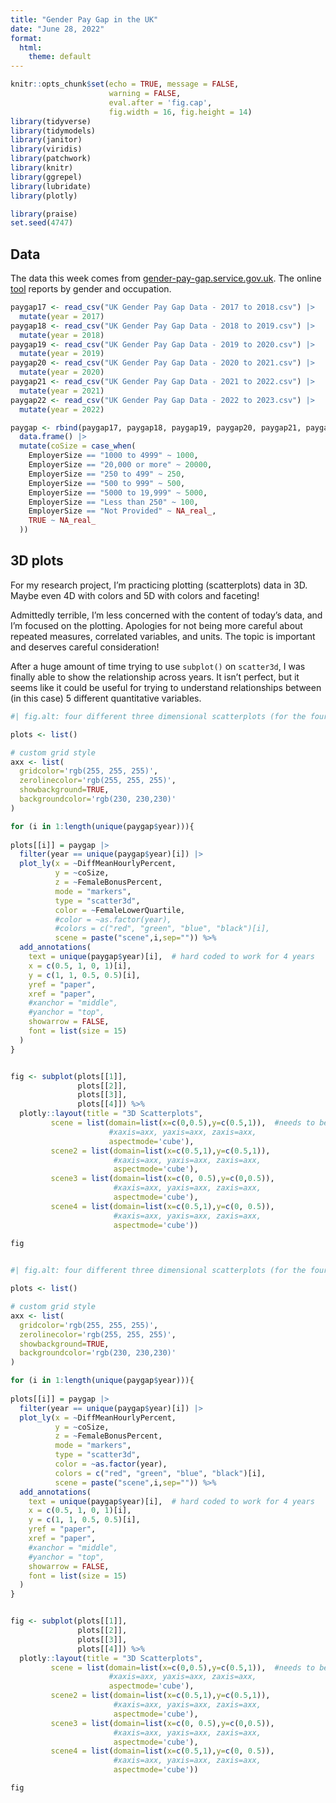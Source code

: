 ```yaml
---
title: "Gender Pay Gap in the UK"
date: "June 28, 2022"
format:
  html:
    theme: default
---
```



```r
knitr::opts_chunk$set(echo = TRUE, message = FALSE, 
                      warning = FALSE,
                      eval.after = 'fig.cap', 
                      fig.width = 16, fig.height = 14)
library(tidyverse)
library(tidymodels)
library(janitor)
library(viridis)
library(patchwork)
library(knitr)
library(ggrepel)
library(lubridate)
library(plotly)

library(praise)
set.seed(4747)
```


## Data

The data this week comes from [gender-pay-gap.service.gov.uk](https://gender-pay-gap.service.gov.uk/viewing/download). The online [tool](https://www.ons.gov.uk/employmentandlabourmarket/peopleinwork/earningsandworkinghours/articles/findoutthegenderpaygapforyourjob/2016-12-09) reports by gender and occupation.


```r
paygap17 <- read_csv("UK Gender Pay Gap Data - 2017 to 2018.csv") |>
  mutate(year = 2017)
paygap18 <- read_csv("UK Gender Pay Gap Data - 2018 to 2019.csv") |>
  mutate(year = 2018)
paygap19 <- read_csv("UK Gender Pay Gap Data - 2019 to 2020.csv") |>
  mutate(year = 2019)
paygap20 <- read_csv("UK Gender Pay Gap Data - 2020 to 2021.csv") |>
  mutate(year = 2020)
paygap21 <- read_csv("UK Gender Pay Gap Data - 2021 to 2022.csv") |>
  mutate(year = 2021)
paygap22 <- read_csv("UK Gender Pay Gap Data - 2022 to 2023.csv") |>
  mutate(year = 2022)

paygap <- rbind(paygap17, paygap18, paygap19, paygap20, paygap21, paygap22) |>
  data.frame() |>
  mutate(coSize = case_when(
    EmployerSize == "1000 to 4999" ~ 1000,
    EmployerSize == "20,000 or more" ~ 20000,
    EmployerSize == "250 to 499" ~ 250,
    EmployerSize == "500 to 999" ~ 500,
    EmployerSize == "5000 to 19,999" ~ 5000,
    EmployerSize == "Less than 250" ~ 100,
    EmployerSize == "Not Provided" ~ NA_real_,
    TRUE ~ NA_real_
  ))

```


##  3D plots

For my research project, I'm practicing plotting (scatterplots) data in 3D.  Maybe even 4D with colors and 5D with colors and faceting!

Admittedly terrible, I'm less concerned with the content of today's data, and I'm focused on the plotting.  Apologies for not being 
more careful about repeated measures, correlated variables, and units.  The topic is important and deserves careful consideration!

After a huge amount of time trying to use `subplot()` on `scatter3d`, I was finally able to show the relationship across years.  It isn't perfect, but it seems like it could be useful for trying to understand relationships between (in this case) 5 different quantitative variables.

```r
#| fig.alt: four different three dimensional scatterplots (for the four years 2017, 2018, 2019, 2020).  in the three dimensional scatterplots, the following three variables are displayed -- difference in average hourly payment as a percent, size of the company, and female bonus percent.  additionally, the points are colored along the gradient of the variable measuring the percentage of females in the lower hourly pay quarter.

plots <- list()

# custom grid style
axx <- list(
  gridcolor='rgb(255, 255, 255)',
  zerolinecolor='rgb(255, 255, 255)',
  showbackground=TRUE,
  backgroundcolor='rgb(230, 230,230)'
)

for (i in 1:length(unique(paygap$year))){
  
plots[[i]] = paygap |>
  filter(year == unique(paygap$year)[i]) |>
  plot_ly(x = ~DiffMeanHourlyPercent,
          y = ~coSize,
          z = ~FemaleBonusPercent,
          mode = "markers",
          type = "scatter3d",
          color = ~FemaleLowerQuartile,
          #color = ~as.factor(year),
          #colors = c("red", "green", "blue", "black")[i],
          scene = paste("scene",i,sep="")) %>%
  add_annotations(
    text = unique(paygap$year)[i],  # hard coded to work for 4 years
    x = c(0.5, 1, 0, 1)[i],
    y = c(1, 1, 0.5, 0.5)[i],
    yref = "paper",
    xref = "paper",
    #xanchor = "middle",
    #yanchor = "top",
    showarrow = FALSE,
    font = list(size = 15)
  )
}


fig <- subplot(plots[[1]],
               plots[[2]],
               plots[[3]],
               plots[[4]]) %>%
  plotly::layout(title = "3D Scatterplots",
         scene = list(domain=list(x=c(0,0.5),y=c(0.5,1)),  #needs to be scene and not scene1
                      #xaxis=axx, yaxis=axx, zaxis=axx,
                      aspectmode='cube'),
         scene2 = list(domain=list(x=c(0.5,1),y=c(0.5,1)),
                       #xaxis=axx, yaxis=axx, zaxis=axx,
                       aspectmode='cube'),
         scene3 = list(domain=list(x=c(0, 0.5),y=c(0,0.5)),
                       #xaxis=axx, yaxis=axx, zaxis=axx,
                       aspectmode='cube'),
         scene4 = list(domain=list(x=c(0.5,1),y=c(0, 0.5)),
                       #xaxis=axx, yaxis=axx, zaxis=axx,
                       aspectmode='cube'))

fig
  
```



```r
#| fig.alt: four different three dimensional scatterplots (for the four years 2017, 2018, 2019, 2020).  in the three dimensional scatterplots, the following three variables are displayed -- difference in average hourly payment as a percent, size of the company, and female bonus percent.

plots <- list()

# custom grid style
axx <- list(
  gridcolor='rgb(255, 255, 255)',
  zerolinecolor='rgb(255, 255, 255)',
  showbackground=TRUE,
  backgroundcolor='rgb(230, 230,230)'
)

for (i in 1:length(unique(paygap$year))){
  
plots[[i]] = paygap |>
  filter(year == unique(paygap$year)[i]) |>
  plot_ly(x = ~DiffMeanHourlyPercent,
          y = ~coSize,
          z = ~FemaleBonusPercent,
          mode = "markers",
          type = "scatter3d",
          color = ~as.factor(year),
          colors = c("red", "green", "blue", "black")[i],
          scene = paste("scene",i,sep="")) %>%
  add_annotations(
    text = unique(paygap$year)[i],  # hard coded to work for 4 years
    x = c(0.5, 1, 0, 1)[i],
    y = c(1, 1, 0.5, 0.5)[i],
    yref = "paper",
    xref = "paper",
    #xanchor = "middle",
    #yanchor = "top",
    showarrow = FALSE,
    font = list(size = 15)
  )
}


fig <- subplot(plots[[1]],
               plots[[2]],
               plots[[3]],
               plots[[4]]) %>%
  plotly::layout(title = "3D Scatterplots",
         scene = list(domain=list(x=c(0,0.5),y=c(0.5,1)),  #needs to be scene and not scene1
                      #xaxis=axx, yaxis=axx, zaxis=axx,
                      aspectmode='cube'),
         scene2 = list(domain=list(x=c(0.5,1),y=c(0.5,1)),
                       #xaxis=axx, yaxis=axx, zaxis=axx,
                       aspectmode='cube'),
         scene3 = list(domain=list(x=c(0, 0.5),y=c(0,0.5)),
                       #xaxis=axx, yaxis=axx, zaxis=axx,
                       aspectmode='cube'),
         scene4 = list(domain=list(x=c(0.5,1),y=c(0, 0.5)),
                       #xaxis=axx, yaxis=axx, zaxis=axx,
                       aspectmode='cube'))

fig
  
```



